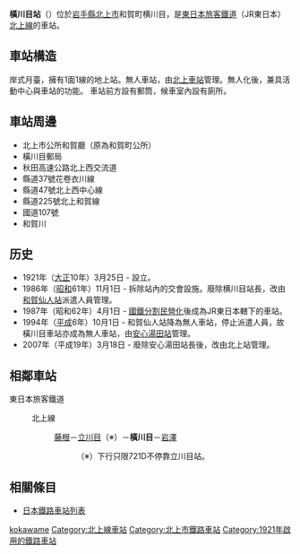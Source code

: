 {{noteTA
|T=zh-tw:橫川目車站;zh-hk:橫川目站;zh-cn:橫川目站;
|1=zh-tw:橫川目車站;zh-hk:橫川目站;zh-cn:橫川目站;}}
{{日本車站資訊
|公司色 = green
|站名 = 橫川目站
|圖片 = Yokokawame-Sta01.JPG
|pxl = 250px
|圖片說明 = 站房
|日文原名 = 横川目
|平假名 = よこかわめ
|羅馬拼音 = Yokokawame
|電報略號 = ヨメ
|所屬公司 = [[東日本旅客鐵道|東日本旅客鐵道]]（JR東日本）
|所在地 = [[岩手縣|岩手縣]][[北上市|北上市]]和賀町橫川目12地割12-2
|啟用年月日 = 1921年3月25日
|車站構造 = 地面車站
|月台配置 = 1面1線
|所屬路線 = {{Color|#754C9B|■}}[[北上線|北上線]]
|前一站 = [[立川目車站|立川目]]
|前一站距離 = 2.2
|後一站距離 = 3.8
|後一站 = [[岩澤車站|岩澤]]
|距離 = 14.3
|起站 = [[北上車站|北上]]
}}
'''橫川目站'''（{{jpn|j=横川目駅|hg=よこかわめえき|rm=Yokokawame eki|f=y}}）位於[[岩手縣|岩手縣]][[北上市|北上市]]和賀町横川目，是[[東日本旅客鐵道|東日本旅客鐵道]]（JR東日本）[[北上線|北上線]]的車站。

== 車站構造 ==
岸式月臺，擁有1面1線的地上站。無人車站，由[[北上車站|北上車站]]管理。無人化後，兼具活動中心與車站的功能。
車站前方設有郵筒，候車室內設有廁所。

==車站周邊==
*北上市公所和賀廳（原為和賀町公所）
*橫川目郵局
*秋田高速公路北上西交流道
*縣道37號花卷衣川線
*縣道47號北上西中心線
*縣道225號北上和賀線
*國道107號
*和賀川

==历史==
*1921年（[[大正|大正]]10年）3月25日 - 設立。
*1986年（[[昭和|昭和]]61年）11月1日 - 拆除站內的交會設施。廢除横川目站長，改由[[和賀仙人站|和賀仙人站]]派遣人員管理。
*1987年（昭和62年）4月1日 - [[國鐵分割民營化|國鐵分割民營化]]後成為JR東日本轄下的車站。
*1994年（[[平成|平成]]6年）10月1日 - 和賀仙人站降為無人車站，停止派遣人員，故橫川目車站亦成為無人車站，由[[安心湯田站|安心湯田站]]管理。
*2007年（平成19年）3月18日 - 廢除安心湯田站長後，改由北上站管理。

==相鄰車站==
; 東日本旅客鐵道
: {{Color|#754C9B|■}}北上線
:: [[藤根站|藤根]]－[[立川目站|立川目]]（※）－'''橫川目'''－[[岩澤站|岩澤]]
::: （※）下行只限721D不停靠立川目站。

==相關條目==
*[[日本鐵路車站列表|日本鐵路車站列表]]

{{北上線}}

{{DEFAULTSORT:Yokokawame}}
[[Category:日本鐵路車站_Yo|kokawame]]
[[Category:北上線車站|Category:北上線車站]]
[[Category:北上市鐵路車站|Category:北上市鐵路車站]]
[[Category:1921年啟用的鐵路車站|Category:1921年啟用的鐵路車站]]